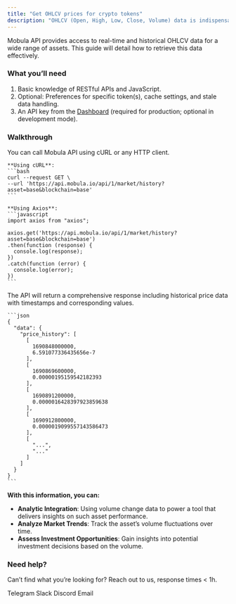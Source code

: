 ```yaml
---
title: "Get OHLCV prices for crypto tokens"
description: "OHLCV (Open, High, Low, Close, Volume) data is indispensable for conducting thorough market analysis."
---
```


Mobula API provides access to real-time and historical OHLCV data for a wide range of assets. This guide will detail how to retrieve this data effectively.

### What you’ll need

1. Basic knowledge of RESTful APIs and JavaScript.
2. Optional: Preferences for specific token(s), cache settings, and stale data handling.
3. An API key from the [Dashboard](https://admin.mobula.fi) (required for production; optional in development mode).

### Walkthrough

<Steps>
  <Step title="Execute the API Call">
    You can call Mobula API using cURL or any HTTP client.

    **Using cURL**:
    ```bash
    curl --request GET \
    --url 'https://api.mobula.io/api/1/market/history?asset=base&blockchain=base'
    ```

    **Using Axios**:
    ```javascript
    import axios from "axios";

    axios.get('https://api.mobula.io/api/1/market/history?asset=base&blockchain=base')
    .then(function (response) {
      console.log(response);
    })
    .catch(function (error) {
      console.log(error);
    })
    ```
  </Step>

  <Step title="Review the Response">
    The API will return a comprehensive response including historical price data with timestamps and corresponding values.

    ```json
    {
      "data": {
        "price_history": [
          [
            1690848000000,
            6.591077336435656e-7
          ],
          [
            1690869600000,
            0.00000195159542182393
          ],
          [
            1690891200000,
            0.0000016428397923859638
          ],
          [
            1690912800000,
            0.0000019099557143586473
          ],
          [
            "...",
            "..."
          ]
        ]
      }
    }
    ```
  </Step>
</Steps>

**With this information, you can:**

- **Analytic Integration**: Using volume change data to power a tool that delivers insights on such asset performance.
- **Analyze Market Trends**: Track the asset’s volume fluctuations over time.
- **Assess Investment Opportunities**: Gain insights into potential investment decisions based on the volume.

### Need help?

Can’t find what you’re looking for? Reach out to us, response times < 1h.

<CardGroup>
  <Card title="Support" icon="Telegram" href="https://t.me/MobulaPartnerBot?start=Mobula_API_Support_Key">
    Telegram
  </Card>
  <Card title="Support" icon="Slack" href="https://join.slack.com/t/mobulaapi/shared_invite/zt-29zrrpjnl-I0tyD73sy7zKy8q~KLL3Ug">
    Slack
  </Card>
  <Card title="Support" icon="Discord" href="https://discord.gg/JVT7xKm3AD">
    Discord
  </Card>
  <Card title="Email Support" icon="envelope" href="mailto:contact@mobulalabs.org">
    Email
  </Card>
</CardGroup>
